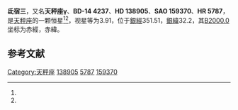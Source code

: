{{Starbox begin
| name = 氐宿三
}}
{{Starbox observe
| epoch = [[J2000.0|J2000.0]]
| constell = [[天秤座|天秤座]]<ref name=SIMBAD>{{cite web
 | url=http://simbad.u-strasbg.fr/simbad/sim-id?Ident=HR+5787
 | title=Pulsating variable Star
 | publisher=Centre de Données astronomiques de Strasbourg
 | work=SIMBAD
 | accessdate=2012-07-13
 | archive-date=2016-03-17
 | archive-url=https://web.archive.org/web/20160317171108/http://simbad.u-strasbg.fr/simbad/sim-id?Ident=HR+5787
 | dead-url=no
 }}</ref><ref name=DATA>{{cite web
 | url=http://vizier.u-strasbg.fr/viz-bin/VizieR-5?-out.add=.&-source=5050&-corr=PK=HR&-out.max=9999&HR=5787
 | title=VizieR Detailed Page
 | accessdate=2012-07-13
 | archive-date=2016-03-05
 | archive-url=https://web.archive.org/web/20160305054533/http://vizier.u-strasbg.fr/viz-bin/VizieR-5?-out.add=.&-source=5050&-corr=PK=HR&-out.max=9999&HR=5787
 | dead-url=no
 }}</ref>
| 星官 = 氐宿
| ra = {{RA|15|35|31.6}}<ref name=SIMBAD /><ref name=DATA />
| dec = {{DEC|-14|47|22}}<ref name=SIMBAD /><ref name=DATA />
| appmag_v = 3.91<ref name=SIMBAD /><ref name=DATA />
}}
{{Starbox character
| class = G8.5III<ref name=SIMBAD /><ref name=DATA />
| b-v = 1.01<ref name=SIMBAD /><ref name=DATA />
| u-b = 0.74<ref name=SIMBAD /><ref name=DATA />
| r-i = 0.55<ref name=SIMBAD /><ref name=DATA />
| variable = 
}}
{{Starbox astrometry
| radial_v = 0.74
| prop_mo_ra = -28
| parallax = 0.041
| p_error = 
}}
{{Starbox catalog
| names =BD-14 4237，[[SAO星表|SAO]] 159370，[[HD星表|HD]] 138905，[[HR星表|HR]] 5787}}
{{Starbox reference |Simbad=HR+5787}}
{{Starbox end}}

'''氐宿三'''，又名'''天秤座γ'''、'''BD-14 4237'''、'''HD 138905'''、'''SAO 159370'''、'''HR 5787'''，是[[天秤座|天秤座]]的一颗恒星<ref name=SIMBAD /><ref name=DATA />，视星等为3.91，位于[[銀道座標系|銀經]]351.51，[[銀道座標系|銀緯]]32.2，其[[B2000.0|B2000.0]]坐标为赤經{{RA|15|35|31.6}}，赤緯{{DEC|-14|47|22}}。

== 参考文献 ==
{{reflist}}

{{star-stub}}

{{天秤座恒星}}
[[Category:天秤座|Category:天秤座]]
[[Category:HD和HDE天體|138905]]
[[Category:HR天體|5787]]
[[Category:SAO天體|159370]]